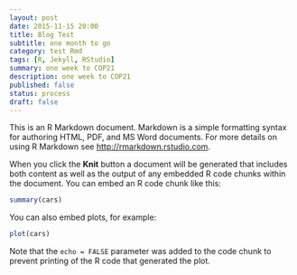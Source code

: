 ```yaml
---
layout: post
date: 2015-11-15 20:00
title: Blog Test
subtitle: one month to go
category: test Rmd
tags: [R, Jekyll, RStudio]
summary: one week to COP21
description: one week to COP21
published: false
status: process
draft: false
---
```


This is an R Markdown document. Markdown is a simple formatting syntax for authoring HTML, PDF, and MS Word documents. For more details on using R Markdown see <http://rmarkdown.rstudio.com>.

When you click the **Knit** button a document will be generated that includes both content as well as the output of any embedded R code chunks within the document. You can embed an R code chunk like this:

```r
summary(cars)
```

You can also embed plots, for example:

```r
plot(cars)
```

Note that the `echo = FALSE` parameter was added to the code chunk to prevent printing of the R code that generated the plot.
